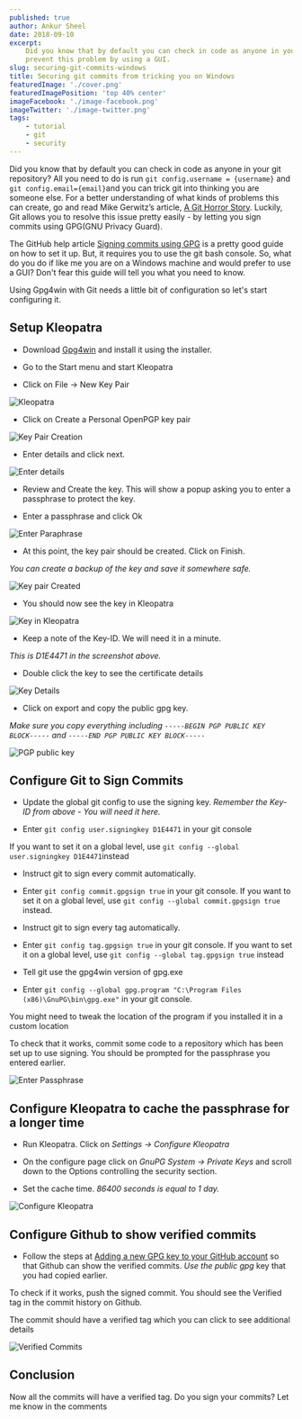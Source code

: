 ```yaml
---
published: true
author: Ankur Sheel
date: 2018-09-10
excerpt:
    Did you know that by default you can check in code as anyone in your git repository? This article shows you how to
    prevent this problem by using a GUI.
slug: securing-git-commits-windows
title: Securing git commits from tricking you on Windows
featuredImage: './cover.png'
featuredImagePosition: 'top 40% center'
imageFacebook: './image-facebook.png'
imageTwitter: './image-twitter.png'
tags:
    - tutorial
    - git
    - security
---
```


Did you know that by default you can check in code as anyone in your git repository? All you need to do is run
`git config.username = {username}` and `git config.email={email}`and you can trick git into thinking you are someone
else. For a better understanding of what kinds of problems this can create, go and read Mike Gerwitz’s article,
[A Git Horror Story](https://mikegerwitz.com/papers/git-horror-story). Luckily, Git allows you to resolve this issue
pretty easily - by letting you sign commits using GPG(GNU Privacy Guard).

The GitHub help article [Signing commits using GPG](https://help.github.com/articles/signing-commits-using-gpg/) is a
pretty good guide on how to set it up. But, it requires you to use the git bash console. So, what do you do if like me
you are on a Windows machine and would prefer to use a GUI? Don't fear this guide will tell you what you need to know.

Using Gpg4win with Git needs a little bit of configuration so let's start configuring it.

## Setup Kleopatra

-   Download [Gpg4win](https://www.gpg4win.org/) and install it using the installer.

-   Go to the Start menu and start Kleopatra

-   Click on File -> New Key Pair

![Kleopatra](./images/secure_git_commits_2.png)

-   Click on Create a Personal OpenPGP key pair

![Key Pair Creation](./images/secure_git_commits_3.png)

-   Enter details and click next.

![Enter details](./images/secure_git_commits_4.png)

-   Review and Create the key. This will show a popup asking you to enter a passphrase to protect the key.

-   Enter a passphrase and click Ok

![Enter Paraphrase](./images/secure_git_commits_5.png)

-   At this point, the key pair should be created. Click on Finish.

_You can create a backup of the key and save it somewhere safe._

![Key pair Created](./images/secure_git_commits_6.png)

-   You should now see the key in Kleopatra

![Key in Kleopatra](./images/secure_git_commits_7.png)

-   Keep a note of the Key-ID. We will need it in a minute.

_This is D1E4471 in the screenshot above._

-   Double click the key to see the certificate details

![Key Details](./images/secure_git_commits_8.png)

-   Click on export and copy the public gpg key.

_Make sure you copy everything including `-----BEGIN PGP PUBLIC KEY BLOCK-----` and
`-----END PGP PUBLIC KEY BLOCK-----`_

![PGP public key](./images/secure_git_commits_9.png)

## Configure Git to Sign Commits

-   Update the global git config to use the signing key. _Remember the Key-ID from above - You will need it here._

-   Enter `git config user.signingkey D1E4471` in your git console

If you want to set it on a global level, use `git config --global user.signingkey D1E4471`instead

-   Instruct git to sign every commit automatically.

-   Enter `git config commit.gpgsign true` in your git console. If you want to set it on a global level, use
    `git config --global commit.gpgsign true` instead.

-   Instruct git to sign every tag automatically.

-   Enter `git config tag.gpgsign true` in your git console. If you want to set it on a global level, use
    `git config --global tag.gpgsign true` instead

-   Tell git use the gpg4win version of gpg.exe

-   Enter `git config --global gpg.program "C:\Program Files (x86)\GnuPG\bin\gpg.exe"` in your git console.

You might need to tweak the location of the program if you installed it in a custom location

To check that it works, commit some code to a repository which has been set up to use signing. You should be prompted
for the passphrase you entered earlier.

![Enter Passphrase](./images/secure_git_commits_10.png)

## Configure Kleopatra to cache the passphrase for a longer time

-   Run Kleopatra. Click on _Settings -> Configure Kleopatra_

-   On the configure page click on _GnuPG System -> Private Keys_ and scroll down to the Options controlling the
    security section.

-   Set the cache time. _86400 seconds is equal to 1 day._

![Configure Kleopatra](./images/secure_git_commits_11.png)

## Configure Github to show verified commits

-   Follow the steps at
    [Adding a new GPG key to your GitHub account](https://help.github.com/articles/adding-a-new-gpg-key-to-your-github-account/)
    so that Github can show the verified commits. _Use the public gpg_ key that you had copied earlier.

To check if it works, push the signed commit. You should see the Verified tag in the commit history on Github.

The commit should have a verified tag which you can click to see additional details

![Verified Commits](./images/secure_git_commits_1.png)

## Conclusion

Now all the commits will have a verified tag. Do you sign your commits? Let me know in the comments
